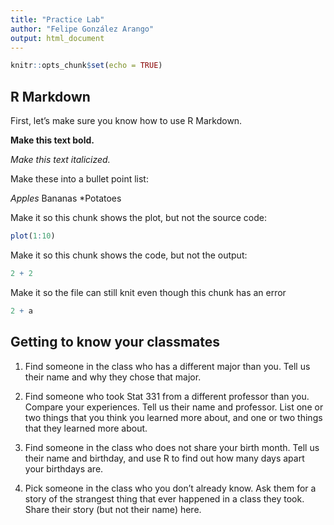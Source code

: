```yaml
---
title: "Practice Lab"
author: "Felipe González Arango"
output: html_document
---
```


```r
knitr::opts_chunk$set(echo = TRUE)
```

## R Markdown

First, let's make sure you know how to use R Markdown.

__Make this text bold.__

_Make this text italicized._

Make these into a bullet point list:

*Apples
*Bananas
*Potatoes

Make it so this chunk shows the plot, but not the source code:

```r
plot(1:10)
```

Make it so this chunk shows the code, but not the output:

```r
2 + 2
```

Make it so the file can still knit even though this chunk has an error

```r
2 + a
```

## Getting to know your classmates

1. Find someone in the class who has a different major than you.  Tell us their name and why they chose that major.

2. Find someone who took Stat 331 from a different professor than you.  Compare your experiences.  Tell us their name and professor.  List one or two things that you think you learned more about, and one or two things that they learned more about.

3. Find someone in the class who does not share your birth month.  Tell us their name and birthday, and use R to find out how many days apart your birthdays are.

4. Pick someone in the class who you don't already know.  Ask them for a story of the strangest thing that ever happened in a class they took.  Share their story (but not their name) here.





